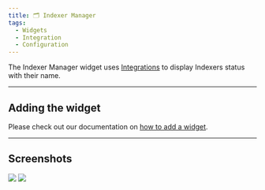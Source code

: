 ```yaml
---
title: 🗂️ Indexer Manager
tags:
  - Widgets
  - Integration
  - Configuration
---
```


The Indexer Manager widget uses [Integrations](/docs/management/integrations/) to display Indexers status with their name.

---
## Adding the widget
Please check out our documentation on [how to add a widget](/docs/getting-started/after-the-installation#adding-widgets).

---

## Screenshots
![](./light.png)
![](./dark.png)
